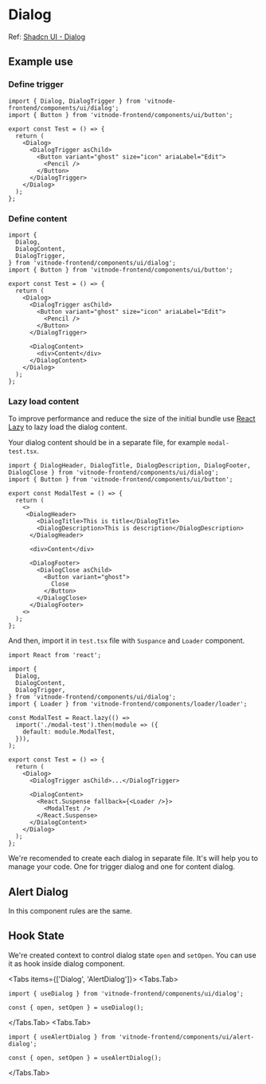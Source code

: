 
# Dialog

Ref: [Shadcn UI - Dialog](https://ui.shadcn.com/docs/components/dialog)

## Example use

<Steps>

### Define trigger

```tsx
import { Dialog, DialogTrigger } from 'vitnode-frontend/components/ui/dialog';
import { Button } from 'vitnode-frontend/components/ui/button';

export const Test = () => {
  return (
    <Dialog>
      <DialogTrigger asChild>
        <Button variant="ghost" size="icon" ariaLabel="Edit">
          <Pencil />
        </Button>
      </DialogTrigger>
    </Dialog>
  );
};
```

### Define content

```tsx {3, 17-19}
import {
  Dialog,
  DialogContent,
  DialogTrigger,
} from 'vitnode-frontend/components/ui/dialog';
import { Button } from 'vitnode-frontend/components/ui/button';

export const Test = () => {
  return (
    <Dialog>
      <DialogTrigger asChild>
        <Button variant="ghost" size="icon" ariaLabel="Edit">
          <Pencil />
        </Button>
      </DialogTrigger>

      <DialogContent>
        <div>Content</div>
      </DialogContent>
    </Dialog>
  );
};
```

### Lazy load content

To improve performance and reduce the size of the initial bundle use [React Lazy](https://react.dev/reference/react/lazy) to lazy load the dialog content.

Your dialog content should be in a separate file, for example `modal-test.tsx`.

```tsx
import { DialogHeader, DialogTitle, DialogDescription, DialogFooter, DialogClose } from 'vitnode-frontend/components/ui/dialog';
import { Button } from 'vitnode-frontend/components/ui/button';

export const ModalTest = () => {
  return (
    <>
     <DialogHeader>
        <DialogTitle>This is title</DialogTitle>
        <DialogDescription>This is description</DialogDescription>
      </DialogHeader>

      <div>Content</div>

      <DialogFooter>
        <DialogClose asChild>
          <Button variant="ghost">
            Close
          </Button>
        </DialogClose>
      </DialogFooter>
    <>
  );
};
```

And then, import it in `test.tsx` file with `Suspance` and `Loader` component.

```tsx {1,10-14, 22-24 }
import React from 'react';

import {
  Dialog,
  DialogContent,
  DialogTrigger,
} from 'vitnode-frontend/components/ui/dialog';
import { Loader } from 'vitnode-frontend/components/loader/loader';

const ModalTest = React.lazy(() =>
  import('./modal-test').then(module => ({
    default: module.ModalTest,
  })),
);

export const Test = () => {
  return (
    <Dialog>
      <DialogTrigger asChild>...</DialogTrigger>

      <DialogContent>
        <React.Suspense fallback={<Loader />}>
          <ModalTest />
        </React.Suspense>
      </DialogContent>
    </Dialog>
  );
};
```

</Steps>

<Callout type="info" emoji="ℹ️">
  We're recomended to create each dialog in separate file. It's will help you to
  manage your code. One for trigger dialog and one for content dialog.
</Callout>

## Alert Dialog

In this component rules are the same.

## Hook State

We're created context to control dialog state `open` and `setOpen`. You can use it as hook inside dialog component.

 
<Tabs items={['Dialog', 'AlertDialog']}>
  <Tabs.Tab>
  
  ```tsx
  import { useDialog } from 'vitnode-frontend/components/ui/dialog';
  
  const { open, setOpen } = useDialog();
  ```
  
  </Tabs.Tab>
  <Tabs.Tab>
  
  ```tsx
  import { useAlertDialog } from 'vitnode-frontend/components/ui/alert-dialog';
  
  const { open, setOpen } = useAlertDialog();
  ```
  
  </Tabs.Tab>

</Tabs>
